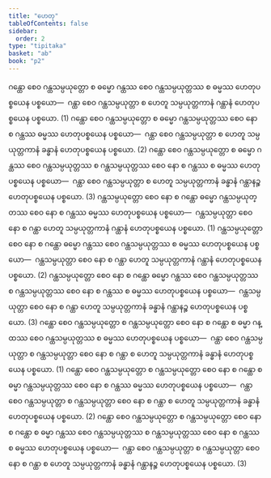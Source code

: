 ```yaml
---
title: "ဟေတု"
tableOfContents: false
sidebar:
  order: 2
type: "tipitaka"
basket: "ab"
book: "p2"
---
```



<DynamicBreadcrumb />

<Division number="112" book="p2" e="ch" v="38" p="251">

<Paragraph number="1868" book="p2">
ဂန္ထော စေဝ ဂန္ထသမ္ပယုတ္တော စ ဓမ္မော ဂန္ထဿ စေဝ ဂန္ထသမ္ပယုတ္တဿ စ ဓမ္မဿ ဟေတုပစ္စယေန ပစ္စယော—  ဂန္ထာ စေဝ ဂန္ထသမ္ပယုတ္တာ စ ဟေတူ သမ္ပယုတ္တကာနံ ဂန္ထာနံ ဟေတုပစ္စယေန ပစ္စယော. (1)
</Paragraph>

<Paragraph number="1869" book="p2">
ဂန္ထော စေဝ ဂန္ထသမ္ပယုတ္တော စ ဓမ္မော ဂန္ထသမ္ပယုတ္တဿ စေဝ နော စ ဂန္ထဿ ဓမ္မဿ ဟေတုပစ္စယေန ပစ္စယော—  ဂန္ထာ စေဝ ဂန္ထသမ္ပယုတ္တာ စ ဟေတူ သမ္ပယုတ္တကာနံ ခန္ဓာနံ ဟေတုပစ္စယေန ပစ္စယော. (2)
</Paragraph>

<Paragraph number="1870" book="p2">
ဂန္ထော စေဝ ဂန္ထသမ္ပယုတ္တော စ ဓမ္မော ဂန္ထဿ စေဝ ဂန္ထသမ္ပယုတ္တဿ စ ဂန္ထသမ္ပယုတ္တဿ စေဝ နော စ ဂန္ထဿ စ ဓမ္မဿ ဟေတုပစ္စယေန ပစ္စယော—  ဂန္ထာ စေဝ ဂန္ထသမ္ပယုတ္တာ စ ဟေတူ သမ္ပယုတ္တကာနံ ခန္ဓာနံ ဂန္ထာနဉ္စ ဟေတုပစ္စယေန ပစ္စယော. (3)
</Paragraph>

</Division>
<Division number="113" book="p2" e="ch" v="38" p="251">

<Paragraph number="1871" book="p2">
ဂန္ထသမ္ပယုတ္တော စေဝ နော စ ဂန္ထော ဓမ္မော ဂန္ထသမ္ပယုတ္တဿ စေဝ နော စ ဂန္ထဿ ဓမ္မဿ ဟေတုပစ္စယေန ပစ္စယော—  ဂန္ထသမ္ပယုတ္တာ စေဝ နော စ ဂန္ထာ ဟေတူ သမ္ပယုတ္တကာနံ ဂန္ထာနံ ဟေတုပစ္စယေန ပစ္စယော. (1)
</Paragraph>

<Paragraph number="1872" book="p2">
ဂန္ထသမ္ပယုတ္တော စေဝ နော စ ဂန္ထော ဓမ္မော ဂန္ထဿ စေဝ ဂန္ထသမ္ပယုတ္တဿ စ ဓမ္မဿ ဟေတုပစ္စယေန ပစ္စယော—  ဂန္ထသမ္ပယုတ္တာ စေဝ နော စ ဂန္ထာ ဟေတူ သမ္ပယုတ္တကာနံ ဂန္ထာနံ ဟေတုပစ္စယေန ပစ္စယော. (2)
</Paragraph>

<Paragraph number="1873" book="p2">
ဂန္ထသမ္ပယုတ္တော စေဝ နော စ ဂန္ထော ဓမ္မော ဂန္ထဿ စေဝ ဂန္ထသမ္ပယုတ္တဿ စ ဂန္ထသမ္ပယုတ္တဿ စေဝ နော စ ဂန္ထဿ စ ဓမ္မဿ ဟေတုပစ္စယေန ပစ္စယော—  ဂန္ထသမ္ပယုတ္တာ စေဝ နော စ ဂန္ထာ ဟေတူ သမ္ပယုတ္တကာနံ ခန္ဓာနံ ဂန္ထာနဉ္စ ဟေတုပစ္စယေန ပစ္စယော. (3)
</Paragraph>

</Division>
<Division number="114" book="p2" e="ch" v="38" p="251">

<Paragraph number="1874" book="p2">
ဂန္ထော စေဝ ဂန္ထသမ္ပယုတ္တော စ ဂန္ထသမ္ပယုတ္တော စေဝ နော စ ဂန္ထော စ ဓမ္မာ ဂန္ထဿ စေဝ ဂန္ထသမ္ပယုတ္တဿ စ ဓမ္မဿ ဟေတုပစ္စယေန ပစ္စယော—  ဂန္ထာ စေဝ ဂန္ထသမ္ပယုတ္တာ စ ဂန္ထသမ္ပယုတ္တာ စေဝ နော စ ဂန္ထာ စ ဟေတူ သမ္ပယုတ္တကာနံ ခန္ဓာနံ ဟေတုပစ္စယေန ပစ္စယော. (1)
</Paragraph>

<Paragraph number="1875" book="p2">
ဂန္ထော စေဝ ဂန္ထသမ္ပယုတ္တော စ ဂန္ထသမ္ပယုတ္တော စေဝ နော စ ဂန္ထော စ ဓမ္မာ ဂန္ထသမ္ပယုတ္တဿ စေဝ နော စ ဂန္ထဿ ဓမ္မဿ ဟေတုပစ္စယေန ပစ္စယော—  ဂန္ထာ စေဝ ဂန္ထသမ္ပယုတ္တာ စ ဂန္ထသမ္ပယုတ္တာ စေဝ နော စ ဂန္ထာ စ ဟေတူ သမ္ပယုတ္တကာနံ ခန္ဓာနံ ဟေတုပစ္စယေန ပစ္စယော. (2)
</Paragraph>

<Paragraph number="1876" book="p2">
ဂန္ထော စေဝ ဂန္ထသမ္ပယုတ္တော စ ဂန္ထသမ္ပယုတ္တော စေဝ နော စ ဂန္ထော စ ဓမ္မာ ဂန္ထဿ စေဝ ဂန္ထသမ္ပယုတ္တဿ စ ဂန္ထသမ္ပယုတ္တဿ စေဝ နော စ ဂန္ထဿ စ ဓမ္မဿ ဟေတုပစ္စယေန ပစ္စယော—  ဂန္ထာ စေဝ ဂန္ထသမ္ပယုတ္တာ စ ဂန္ထသမ္ပယုတ္တာ စေဝ နော စ ဂန္ထာ စ ဟေတူ သမ္ပယုတ္တကာနံ ခန္ဓာနံ ဂန္ထာနဉ္စ ဟေတုပစ္စယေန ပစ္စယော. (3)
</Paragraph>
</Division>